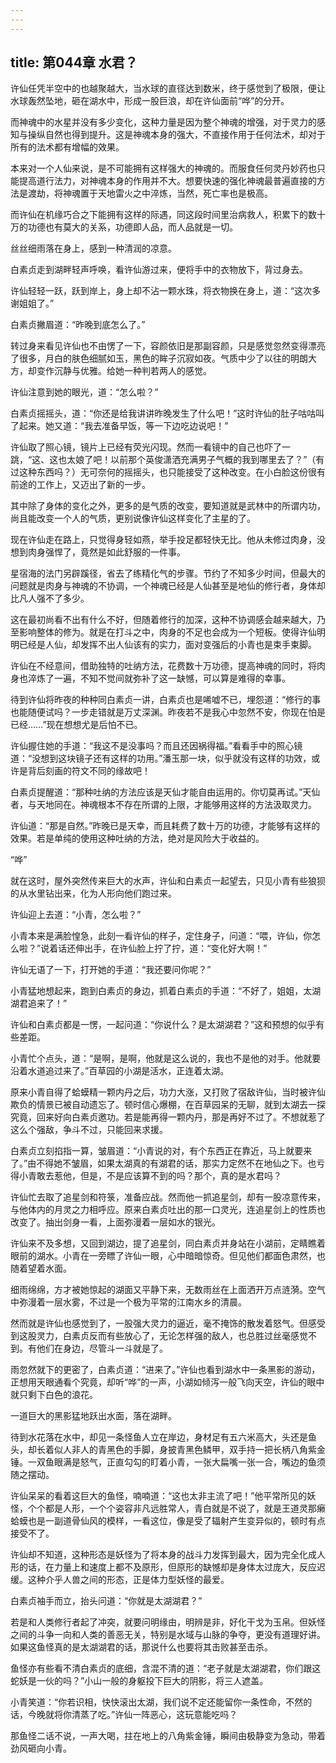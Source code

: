 ```yaml
---
---
---
```

title: 第044章 水君？
---





许仙任凭半空中的也越聚越大，当水球的直径达到数米，终于感觉到了极限，便让水球轰然坠地，砸在湖水中，形成一股巨浪，却在许仙面前“哗”的分开。

而神魂中的水星并没有多少变化，这种力量是因为整个神魂的增强，对于灵力的感知与操纵自然也得到提升。这是神魂本身的强大，不直接作用于任何法术，却对于所有的法术都有增幅的效果。

本来对一个人仙来说，是不可能拥有这样强大的神魂的。而服食任何灵丹妙药也只能提高道行法力，对神魂本身的作用并不大。想要快速的强化神魂最普遍直接的方法是渡劫，将神魂置于天地雷火之中淬炼，当然，死亡率也是极高。

而许仙在机缘巧合之下能拥有这样的际遇，同这段时间里治病救人，积累下的数十万的功德也有莫大的关系，功德即人品，而人品就是一切。

丝丝细雨落在身上，感到一种清润的凉意。

白素贞走到湖畔轻声呼唤，看许仙游过来，便将手中的衣物放下，背过身去。

许仙轻轻一跃，跃到岸上，身上却不沾一颗水珠，将衣物换在身上，道：“这次多谢姐姐了。”

白素贞撇眉道：“昨晚到底怎么了。”

转过身来看见许仙也不由愣了一下，容颜依旧是那副容颜，只是感觉忽然变得漂亮了很多，月白的肤色细腻如玉，黑色的眸子沉寂如夜。气质中少了以往的明朗大方，却变作沉静与优雅。给她一种判若两人的感觉。

许仙注意到她的眼光，道：“怎么啦？”

白素贞摇摇头，道：“你还是给我讲讲昨晚发生了什么吧！”这时许仙的肚子咕咕叫了起来。她又道：“我去准备早饭，等一下边吃边说吧！”

许仙取了照心镜，镜片上已经有荧光闪现。然而一看镜中的自己也吓了一跳，“这、这也太娘了吧！以前那个英俊潇洒充满男子气概的我到哪里去了？”（有过这种东西吗？）无可奈何的摇摇头，也只能接受了这种改变。在小白脸这份很有前途的工作上，又迈出了新的一步。

其中除了身体的变化之外，更多的是气质的改变，要知道就是武林中的所谓内功，尚且能改变一个人的气质，更别说像许仙这样变化了主星的了。

现在许仙走在路上，只觉得身轻如燕，举手投足都轻快无比。他从未修过肉身，没想到肉身强悍了，竟然是如此舒服的一件事。

星宿海的法门另辟蹊径，省去了练精化气的步骤。节约了不知多少时间，但最大的问题就是肉身与神魂的不协调，一个神魂已经是人仙甚至是地仙的修行者，身体却比凡人强不了多少。

这在最初尚看不出有什么不好，但随着修行的加深，这种不协调感会越来越大，乃至影响整体的修为。就是在打斗之中，肉身的不足也会成为一个短板。使得许仙明明已经是人仙，却发挥不出人仙该有的实力，面对变强后的小青也是束手束脚。

许仙在不经意间，借助独特的吐纳方法，花费数十万功德，提高神魂的同时，将肉身也淬炼了一遍，不知不觉间就弥补了这一缺憾，可以算是难得的幸事。

待到许仙将昨夜的种种同白素贞一讲，白素贞也是唏嘘不已，埋怨道：“修行的事也能随便试吗？一步走错就是万丈深渊。昨夜若不是我心中忽然不安，你现在怕是已经……”现在想想尤是后怕不已。

许仙握住她的手道：“我这不是没事吗？而且还因祸得福。”看看手中的照心镜道：“没想到这块镜子还有这样的功用。”潘玉那一块，似乎就没有这样的功效，或许是背后刻画的符文不同的缘故吧！

白素贞提醒道：“那种吐纳的方法应该是天仙才能自由运用的。你切莫再试。”天仙者，与天地同在。神魂根本不存在所谓的上限，才能够用这样的方法汲取灵力。

许仙道：“那是自然。”昨晚已是天幸，而且耗费了数十万的功德，才能够有这样的效果。若是单纯的使用这种吐纳的方法，绝对是风险大于收益的。

“哗”

就在这时，屋外突然传来巨大的水声，许仙和白素贞一起望去，只见小青有些狼狈的从水里钻出来，化为人形向他们跑过来。

许仙迎上去道：“小青，怎么啦？”

小青本来是满脸惶急，此刻一看许仙的样子，定住身子，问道：“喂，许仙，你怎么啦？”说着话还伸出手，在许仙脸上拧了拧，道：“变化好大啊！”

许仙无语了一下，打开她的手道：“我还要问你呢？”

小青猛地想起来，跑到白素贞的身边，抓着白素贞的手道：“不好了，姐姐，太湖湖君追来了！”

许仙和白素贞都是一愣，一起问道：“你说什么？是太湖湖君？”这和预想的似乎有些差距。

小青忙个点头，道：“是啊，是啊，他就是这么说的，我也不是他的对手。他就要沿着水道追过来了。”百草园的小湖是活水，正连着太湖。

原来小青自得了蛤蟆精一颗内丹之后，功力大涨，又打败了宿敌许仙，当时被许仙欺负的情景已被自动遗忘了。顿时信心爆棚，在百草园呆的无聊，就到太湖去一探究竟，回来好向白素贞邀功。若是能再得一颗内丹，那是再好不过了。不想就惹了这么个强敌，争斗不过，只能回来求援。

白素贞立刻掐指一算，皱眉道：“小青说的对，有个东西正在靠近，马上就要来了。”由不得她不皱眉，如果太湖真的有湖君的话，那实力定然不在地仙之下。也亏得小青敢去惹他，但是，不是应该算不到的吗？那个，真的是水君吗？

许仙忙去取了追星剑和符箓，准备应战。然而他一抓追星剑，却有一股凉意传来，与他体内的月灵之力相呼应。原来白素贞吐出的那一口灵光，连追星剑上的性质也改变了。抽出剑身一看，上面弥漫着一层如水的银光。

许仙来不及多想，又回到湖边，提了追星剑，同白素贞并身站在小湖前，定睛瞧着眼前的湖水。小青在一旁瞟了许仙一眼，心中暗暗惊奇。但见他们都面色肃然，也随着望着水面。

细雨绵绵，方才被她惊起的湖面又平静下来，无数雨丝在上面洒开万点涟漪。空气中弥漫着一层水雾，不过是一个极为平常的江南水乡的清晨。

然而就是许仙也感觉到了，一股强大灵力的逼近，毫不掩饰的散发着怒气。但感受到这股灵力，白素贞反而有些放心了，无论怎样强的敌人，也总胜过丝毫感觉不到。有他们在身边，尽管斗一斗就是了。

雨忽然就下的更密了，白素贞道：“进来了。”许仙也看到湖水中一条黑影的游动，正想用天眼通看个究竟，却听“哗”的一声，小湖如倾泻一般飞向天空，许仙的眼中就只剩下白色的浪花。

一道巨大的黑影猛地跃出水面，落在湖畔。

待到水花落在水中，却见一条怪鱼人立在岸边，身材足有五六米高大，头还是鱼头，却长着似人非人的青黑色的手脚，身披青黑色鳞甲，双手持一把长柄八角紫金锤。一双鱼眼满是怒气，正直勾勾的盯着小青，一张大扁嘴一张一合，嘴边的鱼须随之摆动。

许仙呆呆的看着这巨大的鱼怪，喃喃道：“这也太非主流了吧！”他平常所见的妖怪，个个都是人形，一个个姿容非凡远胜常人，青白就是不说了，就是王道灵那癞蛤蟆也是一副道骨仙风的模样，一看这位，像是受了辐射产生变异似的，顿时有点接受不了。

许仙却不知道，这种形态是妖怪为了将本身的战斗力发挥到最大，因为完全化成人形的话，在力量上和速度上都不及原形，但原形的缺憾却是身体太过庞大，反应迟缓。这种介乎人兽之间的形态，正是体力型妖怪的最爱。

白素贞袖手而立，抬头问道：“你就是太湖湖君？”

若是和人类修行者起了冲突，就要问明缘由，明辨是非，好化干戈为玉帛。但妖怪之间的斗争一向和人类的善恶无关，特别是水域与山脉的争夺，更没有道理好讲。如果这鱼怪真的是太湖湖君的话，那说什么也要将其击败甚至击杀。

鱼怪亦有些看不清白素贞的底细，含混不清的道：“老子就是太湖湖君，你们跟这蛇妖是一伙的吗？”小山一般的身躯投下巨大的阴影，将三人遮盖。

小青笑道：“你若识相，快快滚出太湖，我们说不定还能留你一条性命，不然的话，今晚就将你清蒸了吃。”许仙一阵恶心，这玩意能吃吗？

那鱼怪二话不说，一声大喝，拄在地上的八角紫金锤，瞬间由极静变为急动，带着劲风砸向小青。